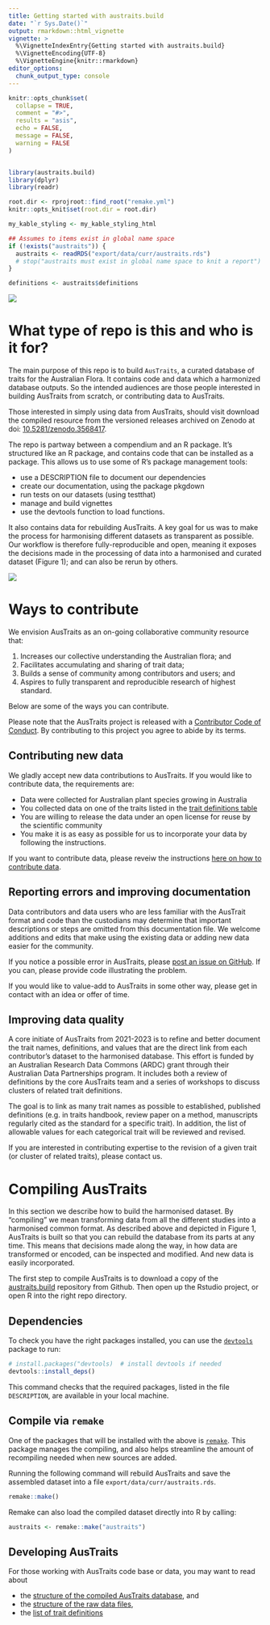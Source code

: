 ```yaml
---
title: Getting started with austraits.build
date: "`r Sys.Date()`"
output: rmarkdown::html_vignette
vignette: >
  %\VignetteIndexEntry{Getting started with austraits.build}
  %\VignetteEncoding{UTF-8}
  %\VignetteEngine{knitr::rmarkdown}
editor_options:
  chunk_output_type: console
---
```


```r
knitr::opts_chunk$set(
  collapse = TRUE,
  comment = "#>",
  results = "asis",
  echo = FALSE,
  message = FALSE,
  warning = FALSE
)


library(austraits.build)
library(dplyr)
library(readr)

root.dir <- rprojroot::find_root("remake.yml")
knitr::opts_knit$set(root.dir = root.dir)

my_kable_styling <- my_kable_styling_html
```

```r
## Assumes to items exist in global name space
if (!exists("austraits")) {
  austraits <- readRDS("export/data/curr/austraits.rds")
  # stop("austraits must exist in global name space to knit a report")
}

definitions <- austraits$definitions
```

<img src="../docs/figures/logo.png">


# What type of repo is this and who is it for?

The main purpose of this repo is to build  `AusTraits`, a curated database of traits for the Australian Flora. It contains code and data which a harmonized database outputs. So the intended audiences are those people interested in building AusTraits from scratch, or contributing data to AusTraits.

Those interested in simply using data from AusTraits, should visit download the compiled resource from the versioned releases archived on Zenodo at doi: [10.5281/zenodo.3568417](http://doi.org/https://doi.org/10.5281/zenodo.3568417).

The repo is partway between a compendium and an R package. It's structured like an R package, and contains code that can be installed as a package. This allows us to use some of R's package management tools:  

- use a DESCRIPTION file to document our dependencies
- create our documentation, using the package pkgdown
- run tests on our datasets (using testthat)
- manage and build vignettes
- use the devtools function to load functions.

It also contains data for rebuilding AusTraits. A key goal for us was to make the process for harmonising different datasets as transparent as possible. Our workflow is therefore fully-reproducible and open, meaning it exposes the decisions made in the processing of data into a harmonised and curated dataset (Figure 1); and can also be rerun by others.

![](../docs/figures/Workflow.png)

# Ways to contribute

We envision AusTraits as an on-going collaborative community resource that:

1.  Increases our collective understanding the Australian flora; and
2.  Facilitates accumulating and sharing of trait data;
3.  Builds a sense of community among contributors and users; and
4.  Aspires to fully transparent and reproducible research of highest standard.

Below are some of the ways you can contribute. 

Please note that the AusTraits project is released with a [Contributor Code of Conduct](http://traitecoevo.github.io/austraits.build/CODE_OF_CONDUCT.html). By contributing to this project you agree to abide by its terms.

## Contributing new data

We gladly accept new data contributions to AusTraits. If you would like to contribute data, the requirements are:

- Data were collected for Australian plant species growing in Australia
- You collected data on one of the traits listed in the [trait definitions table](Trait_definitions.md)
- You are willing to release the data under an open license for reuse by the scientific community
- You make it is as easy as possible for us to incorporate your data by following the instructions.

If you want to contribute data, please reveiw the instructions [here on how to contribute data](http://traitecoevo.github.io/austraits.build/articles/contributing_data.html).

## Reporting errors and improving documentation

Data contributors and data users who are less familiar with the AusTrait format and code than the custodians may determine that important descriptions or steps are omitted from this documentation file. We welcome additions and edits that make using the existing data or adding new data easier for the community.

If you notice a possible error in AusTraits, please [post an issue on GitHub](https://github.com/traitecoevo/austraits.build/issues). If you can, please provide code illustrating the problem.

If you would like to value-add to AusTraits in some other way, please get in contact with an idea or offer of time.

## Improving data quality

A core initiate of AusTraits from 2021-2023 is to refine and better document the trait names, definitions, and values that are the direct link from each contributor’s dataset to the harmonised database. This effort is funded by an Australian Research Data Commons (ARDC) grant through their Australian Data Partnerships program. It includes both a review of definitions by the core AusTraits team and a series of workshops to discuss clusters of related trait definitions. 

The goal is to link as many trait names as possible to established, published definitions (e.g. in traits handbook, review paper on a method, manuscripts regularly cited as the standard for a specific trait). In addition, the list of allowable values for each categorical trait will be reviewed and revised. 

If you are interested in contributing expertise to the revision of a given trait (or cluster of related traits), please contact us. 


# Compiling AusTraits

In this section we describe how to build the harmonised dataset. By "compiling" we mean transforming data from all the different studies into a harmonised common format. As described above and depicted in Figure 1, AusTraits is built so that you can rebuild the database from its parts at any time. This means that decisions made along the way, in how data are transformed or encoded, can be inspected and modified. And new data is easily incorporated.

The first step to compile AusTraits is to download a copy of the [austraits.build](https://github.com/traitecoevo/austraits.build/) repository from Github. Then open up the Rstudio project, or open R into the right repo directory.

## Dependencies

To check you have the right packages installed, you can use the [`devtools`](https://devtools.r-lib.org) package to run:

```r
# install.packages("devtools)  # install devtools if needed
devtools::install_deps()
```

This command checks that the required packages, listed in the file `DESCRIPTION`, are available in your local machine. 

## Compile via `remake`

One of the packages that will be installed with the above is [`remake`](https://github.com/richfitz/remake). This package manages the compiling, and also helps streamline the amount of recompiling needed when new sources are added.

Running the following command will rebuild AusTraits and save the assembled dataset into a file `export/data/curr/austraits.rds`. 

```r
remake::make()
```

Remake can also load the compiled dataset directly into R by calling:

```r
austraits <- remake::make("austraits")
```

## Developing AusTraits

For those working with AusTraits code base or data, you may want to read about

- the [structure of the compiled AusTraits database](http://traitecoevo.github.io/austraits.build/articles/austraits_structure.html), and
- the [structure of the raw data files](http://traitecoevo.github.io/austraits.build/articles/austraits_raw_data.html),
- the [list of trait definitions](http://traitecoevo.github.io/austraits.build/articles/Trait_definitions.html)
